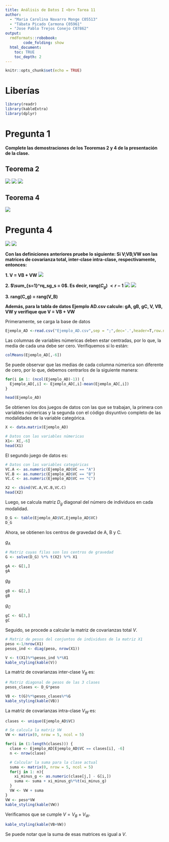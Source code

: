 ```yaml
---
title: Análisis de Datos I <br> Tarea 11
author:
  - "Maria Carolina Navarro Monge C05513"
  - "Tábata Picado Carmona C05961"
  - "Jose Pablo Trejos Conejo C07862"
output:
  rmdformats::robobook:
        code_folding: show
  html_document:
    toc: TRUE
    toc_depth: 2
---
```


```r
knitr::opts_chunk$set(echo = TRUE)
```

# Liberías

```r
library(readr)
library(kableExtra)
library(dplyr)
```


# Pregunta 1

**Complete las demostraciones de los Teoremas 2 y 4 de la presentación de la clase.**

## Teorema 2
<img src= "Teoremas_1.jpg">
<img src= "Teoremas_2.jpg">
<img src= "Teoremas_3.jpg">

## Teorema 4
<img src= "Teoremas_4.jpg">


# Pregunta 4
<img src= "enunciado4.png">
<img src= "enunciado4.1.png">

**Con las definiciones anteriores pruebe lo siguiente: Si V;VB;VW son las matrices de covarianza total, inter-clase intra-clase, respectivamente, entonces:**

**1. V = VB + VW**
<img src= "1.jpg">

**2. $\sum_{s=1}^rq_sg_s = 0$. Es decir, rang($C_g$) $<r-1$**
<img src= "2.jpg">
<img src= "3.jpg">

**3. rang(C_g) = rang(V_B)**


**Además, para la tabla de datos Ejemplo AD.csv calcule: gA, gB, gC, V, VB, VW y verifique que V = VB + VW**

Primeramente, se carga la base de datos
```r
Ejemplo_AD <-read.csv("Ejemplo_AD.csv",sep = ";",dec='.',header=T,row.names = 1,stringsAsFactors = T)

```

Las columnas de variables númericas deben estar centradas, por lo que, la media de cada una debe ser cero. Verifiquemos si lo están:

```r
colMeans(Ejemplo_AD[,-6])
```
Se puede observar que las medias de cada columna númerica son diferente de cero, por lo que,
debemos centrarlos de la siguiente manera:
```r
for(i in 1: (ncol(Ejemplo_AD)-1)) {
  Ejemplo_AD[,i] <- Ejemplo_AD[,i]-mean(Ejemplo_AD[,i])
}

head(Ejemplo_AD)
```

Se obtienen los dos juegos de datos con las que se trabajan, la primera con variables
númericas y la segunda con el código disyuntivo completo de las modalidades de la variable categórica.

```r
X <- data.matrix(Ejemplo_AD)

# Datos con las variables númericas
X1<- X[,-6]
head(X1)

``` 
El segundo juego de datos es:
```r
# Datos con las variables categóricas
VC.A <- as.numeric(Ejemplo_AD$VC == "A")
VC.B <- as.numeric(Ejemplo_AD$VC == "B")
VC.C <- as.numeric(Ejemplo_AD$VC == "C")

X2 <- cbind(VC.A,VC.B,VC.C)
head(X2)
```
Luego, se calcula matriz $D_g$ diagonal del número de individuos en cada modalidad.
```r
D_G <- table(Ejemplo_AD$VC,Ejemplo_AD$VC)
D_G
```
Ahora, se obtienen los centros de gravedad de A, B y C.

$g_A$

```r
# Matriz cuyas filas son los centros de gravedad
G <- solve(D_G) %*% t(X2) %*% X1

gA <- G[1,]
gA
```

$g_B$
```r
gB <- G[2,]
gB

```
$g_C$
```r
gC <- G[3,]
gC
```
Seguido, se procede a calcular la matriz de covarianzas total $V$.

```r
# Matriz de pesos del conjuntos de individuos de la matriz X1
peso <-1/nrow(X1)
pesos_ind <- diag(peso, nrow(X1))

V <- t(X1)%*%pesos_ind %*%X1
kable_styling(kable(V))

```

La matriz de covarianzas inter-clase $V_B$ es:
```r
# Matriz diagonal de pesos de las 3 clases
pesos_clases <- D_G*peso

VB <- t(G)%*%pesos_clases%*%G
kable_styling(kable(VB))
```

La matriz de covarianzas intra-clase $V_W$ es:
```r
clases <- unique(Ejemplo_AD$VC)

# Se calcula la matriz VW
VW <- matrix(0, nrow = 5, ncol = 5)

for(i in (1:length(clases))) {
  clase <- Ejemplo_AD[Ejemplo_AD$VC == clases[i], -6]
  n <- nrow(clase)

  # Calcular la suma para la clase actual
  suma <- matrix(0, nrow = 5, ncol = 5)
  for(j in 1: n){
    xi_minus_g <- as.numeric(clase[j,] - G[i,])
    suma <- suma + xi_minus_g%*%t(xi_minus_g)
  }
  VW <- VW + suma
}
VW <- peso*VW
kable_styling(kable(VW))
```

Verificamos que se cumple $V = V_B+V_W$.
```r
kable_styling(kable(VB+VW))
```
Se puede notar que la suma de esas matrices es igual a $V$.
